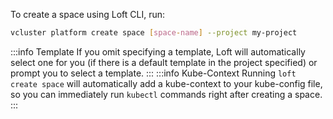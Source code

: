 To create a space using Loft CLI, run:
```bash
vcluster platform create space [space-name] --project my-project
```

:::info Template
If you omit specifying a template, Loft will automatically select one for you (if there is a default template in the project specified) or prompt you to select a template.
:::
:::info Kube-Context
Running `loft create space` will automatically add a kube-context to your kube-config file, so you can immediately run `kubectl` commands right after creating a space.
:::

